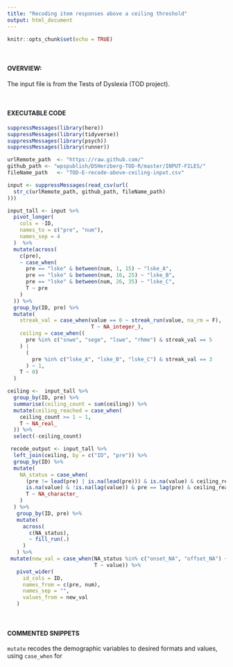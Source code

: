 ```yaml
---
title: "Recoding item responses above a ceiling threshold"
output: html_document
---
```


```r
knitr::opts_chunk$set(echo = TRUE)
```

<br>

#### OVERVIEW:
The input file is from the Tests of Dyslexia (TOD project).

<br>

#### EXECUTABLE CODE
```r
suppressMessages(library(here))
suppressMessages(library(tidyverse))
suppressMessages(library(psych))
suppressMessages(library(runner))

urlRemote_path  <- "https://raw.github.com/"
github_path <- "wpspublish/DSHerzberg-TOD-R/master/INPUT-FILES/"
fileName_path   <- "TOD-E-recode-above-ceiling-input.csv"

input <- suppressMessages(read_csv(url(
  str_c(urlRemote_path, github_path, fileName_path)
)))

input_tall <- input %>%
  pivot_longer(
    cols = -ID,
    names_to = c("pre", "num"),
    names_sep = 4
  )  %>%
  mutate(across(
    c(pre),
    ~ case_when(
      pre == "lske" & between(num, 1, 15) ~ "lske_A",
      pre == "lske" & between(num, 16, 25) ~ "lske_B",
      pre == "lske" & between(num, 26, 35) ~ "lske_C",
      T ~ pre
    )
  )) %>%
  group_by(ID, pre) %>%
  mutate(
    streak_val = case_when(value == 0 ~ streak_run(value, na_rm = F),
                           T ~ NA_integer_),
    ceiling = case_when((
      pre %in% c("snwe", "sege", "lswe", "rhme") & streak_val == 5
    ) |
      (
        pre %in% c("lske_A", "lske_B", "lske_C") & streak_val == 3
      ) ~ 1,
    T ~ 0)
  )

ceiling <-  input_tall %>% 
  group_by(ID, pre) %>% 
  summarise(ceiling_count = sum(ceiling)) %>% 
  mutate(ceiling_reached = case_when(
    ceiling_count >= 1 ~ 1,
    T ~ NA_real_
  )) %>% 
  select(-ceiling_count)

 recode_output <- input_tall %>% 
  left_join(ceiling, by = c("ID", "pre")) %>% 
  group_by(ID) %>%
  mutate(
    NA_status = case_when(
      (pre != lead(pre) | is.na(lead(pre))) & is.na(value) & ceiling_reached == 1 ~ "offset_NA",
      is.na(value) & !is.na(lag(value)) & pre == lag(pre) & ceiling_reached == 1 ~ "onset_NA",
      T ~ NA_character_
    )
  ) %>% 
   group_by(ID, pre) %>% 
   mutate(
     across(
       c(NA_status),
       ~ fill_run(.)
     )
   ) %>% 
 mutate(new_val = case_when(NA_status %in% c("onset_NA", "offset_NA") ~ 0,
                            T ~ value)) %>%
   pivot_wider(
     id_cols = ID,
     names_from = c(pre, num),
     names_sep = "",
     values_from = new_val
   )
```

<br>

#### COMMENTED SNIPPETS
`mutate` recodes the demographic variables to desired formats and values, using `case_when` for 
```r
```
